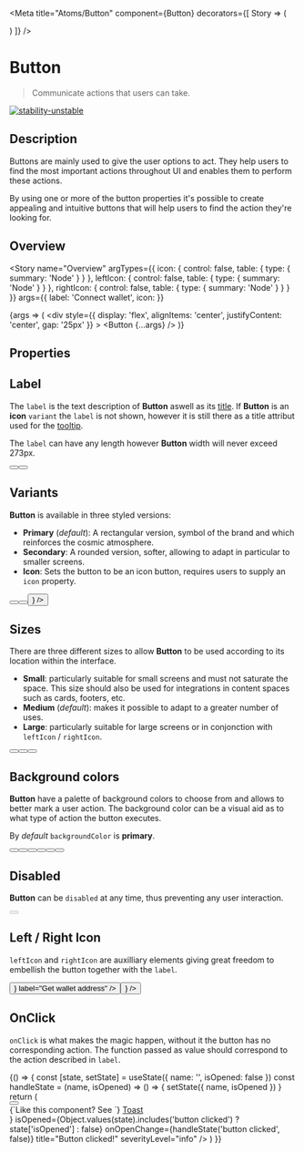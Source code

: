 
<Meta
  title="Atoms/Button"
  component={Button}
  decorators={[
    Story => (
      <ThemeProvider>
        <div className="story-theme-switcher">
          <ThemeSwitcher />
        </div>
        <div className="component-story-main">
          <Story />
        </div>
      </ThemeProvider>
    )
  ]}
/>

# Button

> Communicate actions that users can take.

[![stability-unstable](https://img.shields.io/badge/stability-unstable-yellow.svg)](https://github.com/emersion/stability-badges#unstable)

## Description

Buttons are mainly used to give the user options to act. They help users to find
the most important actions throughout UI and enables them to perform these actions.

By using one or more of the button properties it's possible to create appealing and intuitive buttons
that will help users to find the action they're looking for.

## Overview

<Story
  name="Overview"
  argTypes={{
    icon: { control: false, table: { type: { summary: 'Node' } } },
    leftIcon: { control: false, table: { type: { summary: 'Node' } } },
    rightIcon: { control: false, table: { type: { summary: 'Node' } } }
  }}
  args={{
    label: 'Connect wallet',
    icon: <Icon name="wallet" size={22} />
  }}
>
  {args => (
    <div
      style={{
        display: 'flex',
        alignItems: 'center',
        justifyContent: 'center',
        gap: '25px'
      }}
    >
      <Button {...args} />
    </div>
  )}
</Story>

## Properties

<ArgsTable story="Overview" />

## Label

The `label` is the text description of **Button** aswell as its [title](https://developer.mozilla.org/en-US/docs/Web/HTML/Global_attributes/title).
If **Button** is an **icon** `variant` the `label` is not shown, however it is still there as a title attribut used for the [tooltip](https://developer.mozilla.org/en-US/docs/Web/Accessibility/ARIA/Roles/Tooltip_Role).

The `label` can have any length however **Button** width will never exceed 273px.

<Canvas>
  <Story name="Label">
    <div
      style={{
        display: 'flex',
        alignItems: 'center',
        justifyContent: 'center',
        flexWrap: 'wrap',
        gap: '50px'
      }}
    >
      <Button label="Short label" />
      <Button label="Here is how the button acts when you have a long label" />
    </div>
  </Story>
</Canvas>

## Variants

**Button** is available in three styled versions:

- **Primary** (_default_): A rectangular version, symbol of the brand and which reinforces the cosmic atmosphere.
- **Secondary**: A rounded version, softer, allowing to adapt in particular to smaller screens.
- **Icon**: Sets the button to be an icon button, requires users to supply an `icon` property.

<Canvas>
  <Story name="Variants">
    <div
      style={{
        display: 'flex',
        alignItems: 'center',
        justifyContent: 'center',
        flexWrap: 'wrap',
        gap: '50px'
      }}
    >
      <Button backgroundColor="primary" variant="primary" label="Primary" size="medium" />
      <Button backgroundColor="primary" variant="secondary" label="Secondary" size="medium" />
      <Button
        backgroundColor="primary"
        variant="icon"
        label="Icon"
        size="medium"
        icon={<Icon name="wallet" size={22} />}
      />
    </div>
  </Story>
</Canvas>

## Sizes

There are three different sizes to allow **Button** to be used according to its location within the interface.

- **Small**: particularly suitable for small screens and must not saturate the space. This size should also be used for integrations in content spaces such as cards, footers, etc.
- **Medium** (_default_): makes it possible to adapt to a greater number of uses.
- **Large**: particularly suitable for large screens or in conjonction with `leftIcon` / `rightIcon`.

<Canvas>
  <Story name="Sizes">
    <div
      style={{
        display: 'flex',
        alignItems: 'center',
        justifyContent: 'center',
        flexWrap: 'wrap',
        gap: '50px'
      }}
    >
      <Button backgroundColor="primary" variant="primary" label="Small" size="small" />
      <Button backgroundColor="primary" variant="primary" label="Medium" size="medium" />
      <Button backgroundColor="primary" variant="primary" label="Large" size="large" />
    </div>
  </Story>
</Canvas>

## Background colors

**Button** have a palette of background colors to choose from and allows to better mark a user action.
The background color can be a visual aid as to what type of action the button executes.

By _default_ `backgroundColor` is **primary**.

<Canvas>
  <Story name="Background colors">
    <div
      style={{
        display: 'flex',
        justifyContent: 'center',
        gap: '25px',
        flexWrap: 'wrap'
      }}
    >
      <Button backgroundColor="primary" variant="primary" label="Primary" size="medium" />
      <Button backgroundColor="secondary" variant="primary" label="Secondary" size="medium" />
      <Button backgroundColor="success" variant="primary" label="Success" size="medium" />
      <Button backgroundColor="error" variant="primary" label="Error" size="medium" />
      <Button backgroundColor="warning" variant="primary" label="Warning" size="medium" />
      <Button backgroundColor="info" variant="primary" label="Info" size="medium" />
    </div>
  </Story>
</Canvas>

## Disabled

**Button** can be `disabled` at any time, thus preventing any user interaction.

<Canvas>
  <Story name="Disabled">
    <div
      style={{
        display: 'flex',
        justifyContent: 'center'
      }}
    >
      <Button disabled variant="primary" label="I'm disabled" size="medium" />
    </div>
  </Story>
</Canvas>

## Left / Right Icon

`leftIcon` and `rightIcon` are auxilliary elements giving great freedom to embellish the button
together with the `label`.

<Canvas>
  <Story name="Left / Right Icon">
    <div
      style={{
        display: 'flex',
        justifyContent: 'center',
        flexWrap: 'wrap',
        gap: '50px'
      }}
    >
      <Button leftIcon={<Icon name="wallet" size={22} />} label="Get wallet address" />
      <Button label="Add wallet" rightIcon={<Icon name="add" size={22} />} />
    </div>
  </Story>
</Canvas>

## OnClick

`onClick` is what makes the magic happen, without it the button has no corresponding action.
The function passed as value should correspond to the action described in `label`.

<Canvas>
  <Story name="OnClick">
    {() => {
      const [state, setState] = useState({ name: '', isOpened: false })
      const handleState = (name, isOpened) => () => {
        setState({ name, isOpened })
      }
      return (
        <div>
          <div
            style={{
              display: 'flex',
              justifyContent: 'center'
            }}
          >
            <Button label="Click me!" onClick={handleState('button clicked', true)} />
          </div>
          <Toast
            description={
              <div style={{ display: 'flex', flexDirection: 'column' }}>
                <Typography color="highlighted-text" fontSize="small" fontWeight="light">
                  {`Like this component? See `}
                  <Typography color="highlighted-text" fontSize="small" fontWeight="bold">
                    <a
                      href="/?path=/docs/atoms-toast--overview"
                      rel="author noreferrer"
                      target="_blank"
                      style={{ color: 'inherit' }}
                    >
                      Toast
                    </a>
                  </Typography>
                </Typography>
              </div>
            }
            isOpened={Object.values(state).includes('button clicked') ? state['isOpened'] : false}
            onOpenChange={handleState('button clicked', false)}
            title="Button clicked!"
            severityLevel="info"
          />
        </div>
      )
    }}
  </Story>
</Canvas>
